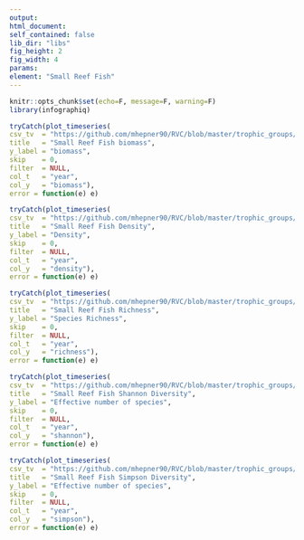 ```yaml
---
output:
html_document:
self_contained: false
lib_dir: "libs"
fig_height: 2
fig_width: 4
params:
element: "Small Reef Fish"
---
```


```r
knitr::opts_chunk$set(echo=F, message=F, warning=F)
library(infographiq)
```

```r
tryCatch(plot_timeseries(
csv_tv  = "https://github.com/mhepner90/RVC/blob/master/trophic_groups/biomass/small_reef_fk_bio.csv",
title   = "Small Reef Fish biomass",
y_label = "biomass",
skip    = 0,
filter  = NULL,
col_t   = "year",
col_y   = "biomass"),
error = function(e) e)
```

```r
tryCatch(plot_timeseries(
csv_tv  = "https://github.com/mhepner90/RVC/blob/master/trophic_groups/density/small_reef_fk_den.csv",
title   = "Small Reef Fish Density",
y_label = "Density",
skip    = 0,
filter  = NULL,
col_t   = "year",
col_y   = "density"),
error = function(e) e)
```

```r
tryCatch(plot_timeseries(
csv_tv  = "https://github.com/mhepner90/RVC/blob/master/trophic_groups/diversity/small_reef_fk_diversity.csv",
title   = "Small Reef Fish Richness",
y_label = "Species Richness",
skip    = 0,
filter  = NULL,
col_t   = "year",
col_y   = "richness"),
error = function(e) e)
```

```r
tryCatch(plot_timeseries(
csv_tv  = "https://github.com/mhepner90/RVC/blob/master/trophic_groups/diversity/small_reef_fk_diversity.csv",
title   = "Small Reef Fish Shannon Diversity",
y_label = "Effective number of species",
skip    = 0,
filter  = NULL,
col_t   = "year",
col_y   = "shannon"),
error = function(e) e)
```

```r
tryCatch(plot_timeseries(
csv_tv  = "https://github.com/mhepner90/RVC/blob/master/trophic_groups/diversity/small_reef_fk_diversity.csv",
title   = "Small Reef Fish Simpson Diversity",
y_label = "Effective number of species",
skip    = 0,
filter  = NULL,
col_t   = "year",
col_y   = "simpson"),
error = function(e) e)
```
